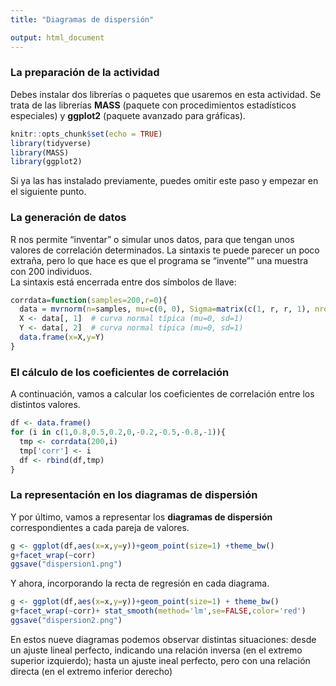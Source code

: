 ```yaml
---
title: "Diagramas de dispersión"

output: html_document
---
```

### La preparación de la actividad
Debes instalar dos librerías o paquetes que usaremos en esta actividad. Se trata de las librerías **MASS** (paquete con procedimientos estadísticos especiales) y **ggplot2** (paquete avanzado para gráficas). 

```r
knitr::opts_chunk$set(echo = TRUE)
library(tidyverse)
library(MASS)
library(ggplot2)
```

Si ya las has instalado previamente, puedes omitir este paso y empezar en el siguiente punto.

### La generación de datos  
R nos permite "inventar" o simular unos datos, para que tengan unos valores de correlación determinados. La sintaxis te puede parecer un poco extraña, pero lo que hace es que el programa se "invente"" una muestra con 200 individuos.  
La sintaxis está encerrada entre dos símbolos de llave:

```r
corrdata=function(samples=200,r=0){
  data = mvrnorm(n=samples, mu=c(0, 0), Sigma=matrix(c(1, r, r, 1), nrow=2), empirical=TRUE)
  X <- data[, 1]  # curva normal típica (mu=0, sd=1)
  Y <- data[, 2]  # curva normal típica (mu=0, sd=1)
  data.frame(x=X,y=Y)
}
```

### El cálculo de los coeficientes de correlación  
A continuación, vamos a calcular los coeficientes de correlación entre los distintos valores.  

```r
df <- data.frame()
for (i in c(1,0.8,0.5,0.2,0,-0.2,-0.5,-0.8,-1)){
  tmp <- corrdata(200,i)
  tmp['corr'] <- i
  df <- rbind(df,tmp)
}
```

### La representación en los diagramas de dispersión  
Y por último, vamos a representar los **diagramas de dispersión** correspondientes a cada pareja de valores. 
 
```r
g <- ggplot(df,aes(x=x,y=y))+geom_point(size=1) +theme_bw()
g+facet_wrap(~corr)
ggsave("dispersion1.png")
```

Y ahora, incorporando la recta de regresión en cada diagrama.
 
```r
g <- ggplot(df,aes(x=x,y=y))+geom_point(size=1) + theme_bw()
g+facet_wrap(~corr)+ stat_smooth(method='lm',se=FALSE,color='red')
ggsave("dispersion2.png")
```

En estos nueve diagramas podemos observar distintas situaciones: desde un ajuste lineal perfecto, indicando una relación inversa (en el extremo superior izquierdo); hasta un ajuste ineal perfecto, pero con una relación directa (en el extremo inferior derecho)
